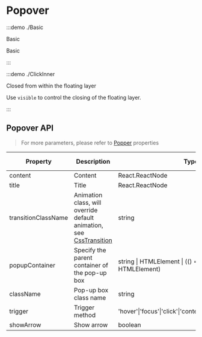 # Popover

:::demo ./Basic

Basic

Basic

:::

:::demo ./ClickInner

Closed from within the floating layer

Use `visible` to control the closing of the floating layer.

:::

## Popover API

> For more parameters, please refer to [Popper](/components/Popper) properties

| Property | Description | Type | Optional Value | Default | Require |
| --- | --- | --- | --- | --- | --- |
| content | Content | React.ReactNode | - | - | true |
| title | Title | React.ReactNode | - | - | false |
| transitionClassName | Animation class, will override default animation, see [CssTransition](/components/CssTransition) | string | - | `xl-popover` | false |
| popupContainer | Specify the parent container of the pop-up box | string &#x007c; HTMLElement &#x007c; (() => string &#x007c; HTMLElement) | - | 默认为`document.body` | false |
| className | Pop-up box class name | string | - | - | false |
| trigger | Trigger method | 'hover'&#x007c;'focus'&#x007c;'click'&#x007c;'contextMenu'&#x007c;'custom'&#x007c;array | - | 'click' | false |
| showArrow | Show arrow | boolean | - | - | false |
